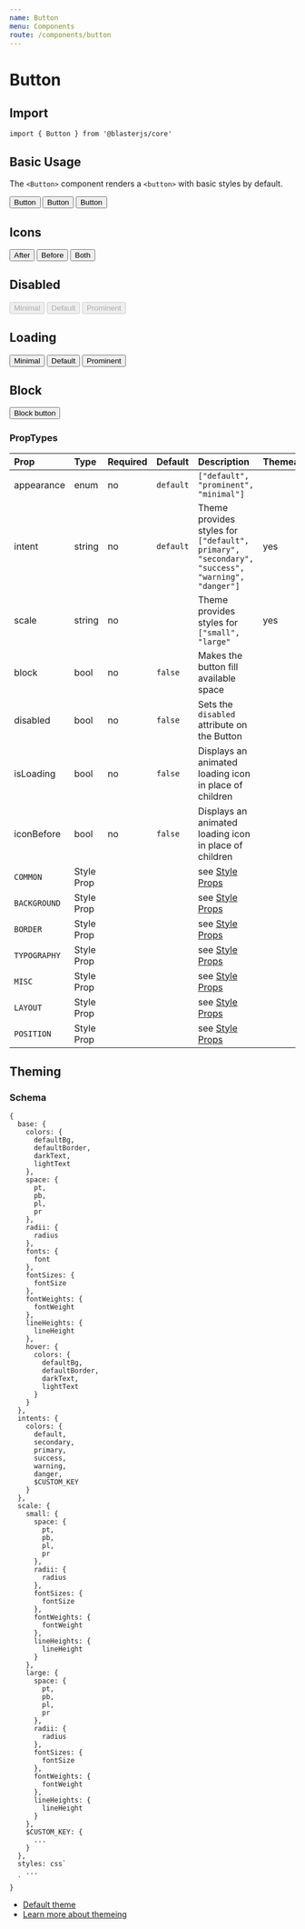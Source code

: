 ```yaml
---
name: Button
menu: Components
route: /components/button
---
```



# Button

## Import
`import { Button } from '@blasterjs/core'`

## Basic Usage

The `<Button>` component renders a `<button>` with basic styles by default.

<Playground>
  <Button>Button</Button>
  <Button appearance="minimal">Button</Button>
  <Button appearance="prominent" intent="success">Button</Button>
</Playground>

## Icons
<Playground>
  <Button iconAfter="eye" intent="default">After</Button>
  <Button iconBefore="edit" appearance="minimal" intent="primary">Before</Button>
  <Button iconBefore="minus" iconAfter="plus" appearance="prominent" intent="default">Both</Button>
</Playground>

## Disabled
<Playground>
  <Button disabled appearance="minimal">Minimal</Button>
  <Button disabled appearance="default">Default</Button>
  <Button disabled appearance="prominent">Prominent</Button>
</Playground>

## Loading
<Playground>
  <Button isLoading appearance="minimal">Minimal</Button>
  <Button isLoading appearance="default">Default</Button>
  <Button isLoading appearance="prominent">Prominent</Button>
</Playground>

## Block
<Playground>
  <Button block>Block button</Button>
</Playground>

### PropTypes
| Prop | Type | Required | Default | Description | Themeable |
|:-----|:-----|:---------|:--------|:------------|:----------|
| appearance | enum | no | `default` | `["default", "prominent", "minimal"]` |  |
| intent | string | no | `default` | Theme provides styles for `["default", primary", "secondary", "success", "warning", "danger"]` | yes |
| scale | string | no | | Theme provides styles for `["small", "large"` | yes |
| block | bool | no | `false` | Makes the button fill available space |
| disabled | bool | no | `false` | Sets the `disabled` attribute on the Button |
| isLoading | bool | no | `false` | Displays an animated loading icon in place of children |
| iconBefore | bool | no | `false` | Displays an animated loading icon in place of children |
| `COMMON` | Style Prop |  |  | see [Style Props](/style-props) |
| `BACKGROUND` | Style Prop |  |  | see [Style Props](/style-props) |
| `BORDER` | Style Prop |  |  | see [Style Props](/style-props) |
| `TYPOGRAPHY` | Style Prop |  |  | see [Style Props](/style-props) |
| `MISC` | Style Prop |  |  | see [Style Props](/style-props) |
| `LAYOUT` | Style Prop |  |  | see [Style Props](/style-props) |
| `POSITION` | Style Prop |  |  | see [Style Props](/style-props) |


## Theming

### Schema
```
{
  base: {
    colors: {
      defaultBg,
      defaultBorder,
      darkText,
      lightText
    },
    space: {
      pt,
      pb,
      pl,
      pr
    },
    radii: {
      radius
    },
    fonts: {
      font
    },
    fontSizes: {
      fontSize
    },
    fontWeights: {
      fontWeight
    },
    lineHeights: {
      lineHeight
    },
    hover: {
      colors: {
        defaultBg,
        defaultBorder,
        darkText,
        lightText
      }
    }
  },
  intents: {
    colors: {
      default,
      secondary,
      primary,
      success,
      warning,
      danger,
      $CUSTOM_KEY
    }
  },
  scale: {
    small: {
      space: {
        pt,
        pb,
        pl,
        pr
      },
      radii: {
        radius
      },
      fontSizes: {
        fontSize
      },
      fontWeights: {
        fontWeight
      },
      lineHeights: {
        lineHeight
      }
    },
    large: {
      space: {
        pt,
        pb,
        pl,
        pr
      },
      radii: {
        radius
      },
      fontSizes: {
        fontSize
      },
      fontWeights: {
        fontWeight
      },
      lineHeights: {
        lineHeight
      }
    },
    $CUSTOM_KEY: {
      ...
    }
  },
  styles: css`
    ...
  `
}
```

- [Default theme](https://github.com/raster-foundry/blasterjs/tree/master/packages/core/theme/components/heading)
- [Learn more about themeing]()
